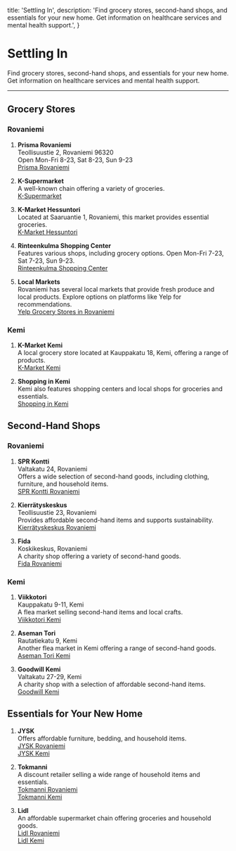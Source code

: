  title: 'Settling In',
  description:
    'Find grocery stores, second-hand shops, and essentials for your new home. Get information on healthcare services and mental health support.',
}

# Settling In

Find grocery stores, second-hand shops, and essentials for your new home. Get information on healthcare services and mental health support.

---

## Grocery Stores

### Rovaniemi

1. **Prisma Rovaniemi**  
   Teollisuustie 2, Rovaniemi 96320  
   Open Mon-Fri 8-23, Sat 8-23, Sun 9-23  
   [Prisma Rovaniemi](https://www.prisma.fi/myymalat/552112880)

2. **K-Supermarket**  
   A well-known chain offering a variety of groceries.  
   [K-Supermarket](https://www.k-ruoka.fi/k-supermarket)

3. **K-Market Hessuntori**  
   Located at Saaruantie 1, Rovaniemi, this market provides essential groceries.  
   [K-Market Hessuntori](https://lehtipiste.fi/product/lapin-kansa/)

4. **Rinteenkulma Shopping Center**  
   Features various shops, including grocery options. Open Mon-Fri 7-23, Sat 7-23, Sun 9-23.  
   [Rinteenkulma Shopping Center](https://www.visitrovaniemi.fi/shopping/shopping-centre-rinteenkulma/)

5. **Local Markets**  
   Rovaniemi has several local markets that provide fresh produce and local products. Explore options on platforms like Yelp for recommendations.  
   [Yelp Grocery Stores in Rovaniemi](https://www.yelp.com/search?find_desc=Grocery&find_loc=Rovaniemi)

### Kemi

1. **K-Market Kemi**  
   A local grocery store located at Kauppakatu 18, Kemi, offering a range of products.  
   [K-Market Kemi](https://lehtipiste.fi/product/lapin-kansa/)

2. **Shopping in Kemi**  
   Kemi also features shopping centers and local shops for groceries and essentials.  
   [Shopping in Kemi](https://www.discoveringfinland.com/finnish-lapland/kemi-tornio/shopping/)

## Second-Hand Shops

### Rovaniemi

1. **SPR Kontti**  
   Valtakatu 24, Rovaniemi  
   Offers a wide selection of second-hand goods, including clothing, furniture, and household items.  
   [SPR Kontti Rovaniemi](https://kontti.punainenristi.fi/myymala/rovaniemi)

2. **Kierrätyskeskus**  
   Teollisuustie 23, Rovaniemi  
   Provides affordable second-hand items and supports sustainability.  
   [Kierrätyskeskus Rovaniemi](https://www.kierratyskeskus.fi/myymala/rovaniemi)

3. **Fida**  
   Koskikeskus, Rovaniemi  
   A charity shop offering a variety of second-hand goods.  
   [Fida Rovaniemi](https://www.fida.info/myymala/rovaniemi/)

### Kemi

1. **Viikkotori**  
   Kauppakatu 9-11, Kemi  
   A flea market selling second-hand items and local crafts.  
   [Viikkotori Kemi](https://www.facebook.com/viikkotori/)

2. **Aseman Tori**  
   Rautatiekatu 9, Kemi  
   Another flea market in Kemi offering a range of second-hand goods.  
   [Aseman Tori Kemi](https://www.facebook.com/asemantori/)

3. **Goodwill Kemi**  
   Valtakatu 27-29, Kemi  
   A charity shop with a selection of affordable second-hand items.  
   [Goodwill Kemi](https://www.goodwill.fi/myymala/kemi/)

## Essentials for Your New Home

1. **JYSK**  
   Offers affordable furniture, bedding, and household items.  
   [JYSK Rovaniemi](https://jysk.fi/myymala/rovaniemi)  
   [JYSK Kemi](https://jysk.fi/myymala/kemi)


2. **Tokmanni**  
   A discount retailer selling a wide range of household items and essentials.  
   [Tokmanni Rovaniemi](https://www.tokmanni.fi/myymala/rovaniemi)  
   [Tokmanni Kemi](https://www.tokmanni.fi/myymala/kemi)

3. **Lidl**  
   An affordable supermarket chain offering groceries and household goods.  
   [Lidl Rovaniemi](https://www.lidl.fi/myymala/rovaniemi)  
   [Lidl Kemi](https://www.lidl.fi/myymala/kemi)